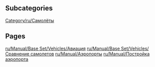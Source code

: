 
== Subcategories ==
[[Category/ru/Самолёты]]

== Pages ==
[[ru/Manual/Base Set/Vehicles/Авиация]]
[[ru/Manual/Base Set/Vehicles/Сравнение самолетов]]
[[ru/Manual/Аэропорты]]
[[ru/Manual/Постройка аэропорта]]
